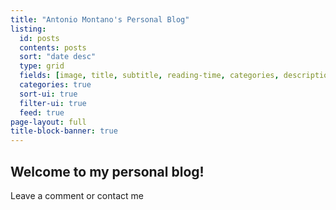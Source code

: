 ```yaml
---
title: "Antonio Montano's Personal Blog"
listing:
  id: posts
  contents: posts
  sort: "date desc"
  type: grid
  fields: [image, title, subtitle, reading-time, categories, description, author, date]
  categories: true
  sort-ui: true
  filter-ui: true
  feed: true
page-layout: full
title-block-banner: true
---
```


## Welcome to my personal blog! 

::: {#posts}
:::

Leave a comment or contact me
